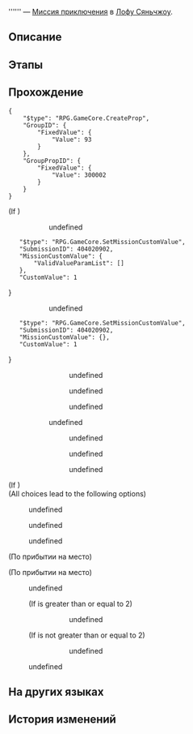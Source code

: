 {{Дополнить|Диалоги.}}
{{Миссия Инфобокс
|id              = 4040209
|Название        = 
|Изображение     = Миссия Освоения .png
|Тип             = Миссия приключения
|События         = 
|Глава           = 
|Условия         = Завершена [[Миссия Освоения]] ''[[Гончая гонится за лисой]]''
|Персонажи       = Нарывающийся мужчина; Незнакомец; Первопроходец
|СтартЛокация    = Центральная гавань Приюта звёздных яликов
|Мир             = Лофу Сяньчжоу
|Локации         = Центральная гавань Приюта звёздных яликов
|Предыдущая      = 
|Следующая       = 
|Награды         = 
}}
'''''' — [[Миссия приключения]] в [[Лофу Сяньчжоу]].

==Описание==
{{Описание|<!--официальное описание из Перекрёстка судеб-->}}

==Этапы==


==Прохождение==
{{Дополнить}}

<pre>{
	"$type": "RPG.GameCore.CreateProp",
	"GroupID": {
		"FixedValue": {
			"Value": 93
		}
	},
	"GroupPropID": {
		"FixedValue": {
			"Value": 300002
		}
	}
}</pre>
:<!--1-second delay-->
<!--Unknown TalkSentence: 412090201-->
<!--Unknown TalkSentence: 412090202-->
<!--Unknown TalkSentence: 412090203-->
<!--Unknown TalkSentence: 412090204-->
<!--Unknown TalkSentence: 412090205-->
<!--Unknown TalkSentence: 412090206-->
<!--Unknown TalkSentence: 412090207-->
<!--Unknown TalkSentence: 412090208-->
;(If {{cx}}{{subst:void|<!--{"$type":"RPG.GameCore.ByCompareItemNum","ItemPair":[{"ItemID":2,"ItemNum":500}]}-->}})
::{{Диалог|Стрелка}} undefined
::<pre>{
	"$type": "RPG.GameCore.SetMissionCustomValue",
	"SubmissionID": 404020902,
	"MissionCustomValue": {
		"ValidValueParamList": []
	},
	"CustomValue": 1
}</pre>
::<!--Unknown TalkSentence: 412090210-->
::{{Диалог|Стрелка}} undefined
::<pre>{
	"$type": "RPG.GameCore.SetMissionCustomValue",
	"SubmissionID": 404020902,
	"MissionCustomValue": {},
	"CustomValue": 1
}</pre>
::<!--Unknown TalkSentence: 412090219-->
::<!--Unknown TalkSentence: 412090220-->
::<!--Unknown TalkSentence: 412090221-->
:::{{Диалог|Стрелка}} undefined
:::{{Диалог|Стрелка}} undefined
:::{{Диалог|Стрелка}} undefined
::{{Диалог|Стрелка}} undefined
::<!--Unknown TalkSentence: 412090230-->
:::{{Диалог|Стрелка}} undefined
:::{{Диалог|Стрелка}} undefined
:::{{Диалог|Стрелка}} undefined
:<!--Unknown TalkSentence: 412090210-->
;(If {{cx}}{{subst:void|<!--{"$type":"RPG.GameCore.ByCompareItemNum","ItemPair":[{"ItemID":2,"ItemNum":500}]}-->}})
;(All choices lead to the following options)
:{{Диалог|Стрелка}} undefined
:{{Диалог|Стрелка}} undefined
:{{Диалог|Стрелка}} undefined
;(По прибытии на место)

;(По прибытии на место)
<!--Unknown TalkSentence: 412090301-->
:{{Диалог|Стрелка}} undefined
:<!--Unknown TalkSentence: 412090303-->
:<!--Unknown TalkSentence: 412090304-->
:<!--Unknown TalkSentence: 412090305-->
:;(If {{F|MissionCV-4040209-undefined}} is greater than or equal to 2)
:::{{Диалог|Стрелка}} undefined
::<!--Unknown TalkSentence: 412090308-->
::<!--Unknown TalkSentence: 412090309-->
::<!--Unknown TalkSentence: 412090310-->
::<!--Unknown TalkSentence: 412090311-->
::<!--Unknown TalkSentence: 412090312-->
::<!--Unknown TalkSentence: 412090313-->
::<!--Unknown TalkSentence: 412090314-->
:;(If {{F|MissionCV-4040209-undefined}} is not greater than or equal to 2)
:::{{Диалог|Выход}} undefined
:{{Диалог|Выход}} undefined
{{Диалог Конец}}

==На других языках==
{{На других языках
|en   = 
|zhs  = 
|zht  = 
|ja   = 
|ko   = 
|es   = 
|fr   = 
|ru   = 
|th   = 
|vi   = 
|de   = 
|id   = 
|pt   = 
}}

==История изменений==
{{История изменений|2.7}}
